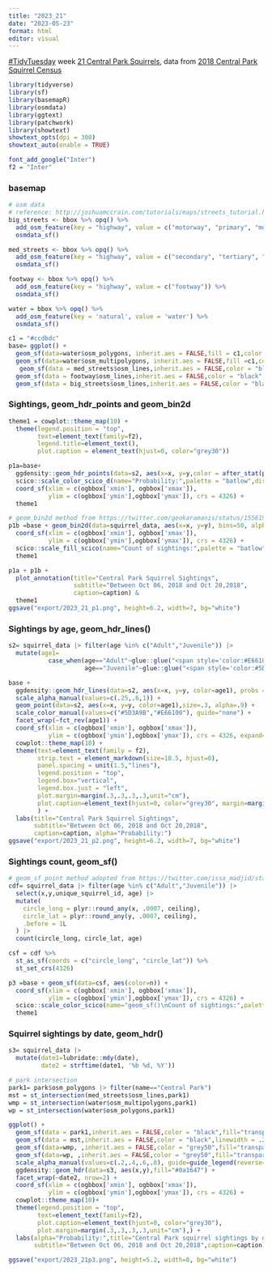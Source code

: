```yaml
---
title: "2023_21"
date: "2023-05-23"
format: html
editor: visual
---
```


[#TidyTuesday](https://github.com/rfordatascience/tidytuesday) week [21 Central Park Squirrels](https://github.com/rfordatascience/tidytuesday/blob/master/data/2023/2023-05-23/readme.md), data from [2018 Central Park Squirrel Census](https://data.cityofnewyork.us/Environment/2018-Central-Park-Squirrel-Census-Squirrel-Data/vfnx-vebw)

```r
library(tidyverse)
library(sf)
library(basemapR)
library(osmdata)
library(ggtext)
library(patchwork)
library(showtext)
showtext_opts(dpi = 300)
showtext_auto(enable = TRUE)
```

```r
font_add_google("Inter")
f2 = "Inter"
```

### basemap
```r
# osm data
# reference: http://joshuamccrain.com/tutorials/maps/streets_tutorial.html
big_streets <- bbox %>% opq() %>%
  add_osm_feature(key = "highway", value = c("motorway", "primary", "motorway_link", "primary_link")) %>%
  osmdata_sf()

med_streets <- bbox %>% opq() %>%
  add_osm_feature(key = "highway", value = c("secondary", "tertiary", "secondary_link", "tertiary_link")) %>%
  osmdata_sf()

footway <- bbox %>% opq() %>%
  add_osm_feature(key = "highway", value = c("footway")) %>%
  osmdata_sf()

water = bbox %>% opq() %>%
  add_osm_feature(key = 'natural', value = 'water') %>%
  osmdata_sf()
```

```r
c1 = "#ccdbdc"
base= ggplot() +
  geom_sf(data=water$osm_polygons, inherit.aes = FALSE,fill = c1,color = c1) +
  geom_sf(data=water$osm_multipolygons, inherit.aes = FALSE,fill =c1,color = c1) +
   geom_sf(data = med_streets$osm_lines,inherit.aes = FALSE,color = "black",linewidth = .2,alpha = .5)+
  geom_sf(data = footway$osm_lines,inherit.aes = FALSE,color = "black",linewidth = .1,alpha = .5)+
  geom_sf(data = big_streets$osm_lines,inherit.aes = FALSE,color = "black", linewidth=.3, alpha=.5) 
```

### Sightings, geom_hdr_points and geom_bin2d
```r
theme1 = cowplot::theme_map(10) +
  theme(legend.position = "top",
        text=element_text(family=f2),
        legend.title=element_text(),
        plot.caption = element_text(hjust=0, color="grey30"))
```

```r
p1a=base+ 
  ggdensity::geom_hdr_points(data=s2, aes(x=x, y=y,color = after_stat(probs)), alpha=.7, size=.7) +
  scico::scale_color_scico_d(name="Probability:",palette = "batlow",direction=-1, guide=guide_legend(title.position="top", override.aes = list(size=3))) +
  coord_sf(xlim = c(ogbbox['xmin'], ogbbox['xmax']),
           ylim = c(ogbbox['ymin'],ogbbox['ymax']), crs = 4326) +
  theme1 
```

```r
# geom_bin2d method from https://twitter.com/geokaramanis/status/1556190545143267328
p1b =base + geom_bin2d(data=squirrel_data, aes(x=x, y=y), bins=50, alpha=.7) +
  coord_sf(xlim = c(ogbbox['xmin'], ogbbox['xmax']),
           ylim = c(ogbbox['ymin'],ogbbox['ymax']), crs = 4326) +
  scico::scale_fill_scico(name="Count of sightings:",palette = "batlow",direction=-1, guide=guide_colorbar(title.position="top",barwidth=unit(8,"lines"),barheight = unit(.4,"lines"))) +
  theme1
```

```r
p1a + p1b +
  plot_annotation(title="Central Park Squirrel Sightings",
                  subtitle="Between Oct 06, 2018 and Oct 20,2018",
                  caption=caption) &
  theme1
ggsave("export/2023_21_p1.png", height=6.2, width=7, bg="white")
```

### Sightings by age, geom_hdr_lines()
```r
s2= squirrel_data |> filter(age %in% c("Adult","Juvenile")) |>
  mutate(age1=
           case_when(age=="Adult"~glue::glue("<span style='color:#E66100'>**{age}**</span> (n=2,568)"),
                     age=="Juvenile"~glue::glue("<span style='color:#5D3A9B'>**{age}**</span> (n=330)")))

base +
  ggdensity::geom_hdr_lines(data=s2, aes(x=x, y=y, color=age1), probs = c(0.9,0.5,0.25),) +
  scale_alpha_manual(values=c(.25,.6,1)) +
  geom_point(data=s2, aes(x=x, y=y, color=age1),size=.3, alpha=.9) +
  scale_color_manual(values=c("#5D3A9B","#E66100"), guide="none") +
  facet_wrap(~fct_rev(age1)) +
  coord_sf(xlim = c(ogbbox['xmin'], ogbbox['xmax']),
           ylim = c(ogbbox['ymin'],ogbbox['ymax']), crs = 4326, expand=FALSE) +
  cowplot::theme_map(10) +
  theme(text=element_text(family = f2),
        strip.text = element_markdown(size=10.5, hjust=0),
        panel.spacing = unit(1.5,"lines"),
        legend.position = "top",
        legend.box="vertical",
        legend.box.just = "left",
        plot.margin=margin(.3,.3,.3,.3,unit="cm"),
        plot.caption=element_text(hjust=0, color="grey30", margin=margin(t=12))
        ) +
  labs(title="Central Park Squirrel Sightings",
       subtitle="Between Oct 06, 2018 and Oct 20,2018",
       caption=caption, alpha="Probability:")
ggsave("export/2023_21_p2.png", height=6.2, width=7, bg="white")
```

### Sightings count, geom_sf()

```r
# geom_sf point method adopted from https://twitter.com/issa_madjid/status/1498795224922996741
cdf= squirrel_data |> filter(age %in% c("Adult","Juvenile")) |>
  select(x,y,unique_squirrel_id, age) |>
  mutate(
    circle_long = plyr::round_any(x, .0007, ceiling),
    circle_lat = plyr::round_any(y, .0007, ceiling), 
    .before = 1L
  ) |> 
  count(circle_long, circle_lat, age) 

csf = cdf %>% 
  st_as_sf(coords = c("circle_long", "circle_lat")) %>% 
  st_set_crs(4326)

p3 =base + geom_sf(data=csf, aes(color=n)) + 
  coord_sf(xlim = c(ogbbox['xmin'], ogbbox['xmax']),
           ylim = c(ogbbox['ymin'],ogbbox['ymax']), crs = 4326) +
  scico::scale_color_scico(name="geom_sf()\nCount of sightings:",palette="batlow",direction=-1, guide=guide_colorbar(title.position="top",barwidth=unit(8,"lines"),barheight = unit(.4,"lines"))) +
  theme1
```

### Squirrel sightings by date, geom_hdr()

```r
s3= squirrel_data |>
  mutate(date1=lubridate::mdy(date),
         date2 = strftime(date1, '%b %d, %Y')) 

# park intersection
park1= park$osm_polygons |> filter(name=="Central Park") 
mst = st_intersection(med_streets$osm_lines,park1)
wmp = st_intersection(water$osm_multipolygons,park1)
wp = st_intersection(water$osm_polygons,park1)
```

```r
ggplot() + 
  geom_sf(data = park1,inherit.aes = FALSE,color = "black",fill="transparent",linewidth = .2)+
  geom_sf(data = mst,inherit.aes = FALSE,color = "black",linewidth = .2,alpha = .7)+
  geom_sf(data=wmp, ,inherit.aes = FALSE,color = "grey50",fill="transparent",linewidth = .2) +
  geom_sf(data=wp, ,inherit.aes = FALSE,color = "grey50",fill="transparent",linewidth = .2) +
  scale_alpha_manual(values=c(.2,.4,.6,.8), guide=guide_legend(reverse=TRUE)) +
  ggdensity::geom_hdr(data=s3, aes(x,y),fill="#0a1647") +
  facet_wrap(~date2, nrow=2) +
  coord_sf(xlim = c(ogbbox['xmin'], ogbbox['xmax']),
           ylim = c(ogbbox['ymin'],ogbbox['ymax']), crs = 4326) +
  cowplot::theme_map(10)+
  theme(legend.position = "top",
        text=element_text(family=f2),
        plot.caption=element_text(hjust=0, color="grey30"),
        plot.margin=margin(.3,.3,.3,.3,unit="cm"),) +
  labs(alpha="Probability:",title="Central Park squirrel sightings by date",
       subtitle="Between Oct 06, 2018 and Oct 20,2018",caption=caption)

ggsave("export/2023_21p3.png", height=5.2, width=8, bg="white")
```

